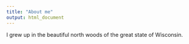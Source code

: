 ```yaml
---
title: "About me"
output: html_document
---
```

I grew up in the beautiful north woods of the great state of Wisconsin.